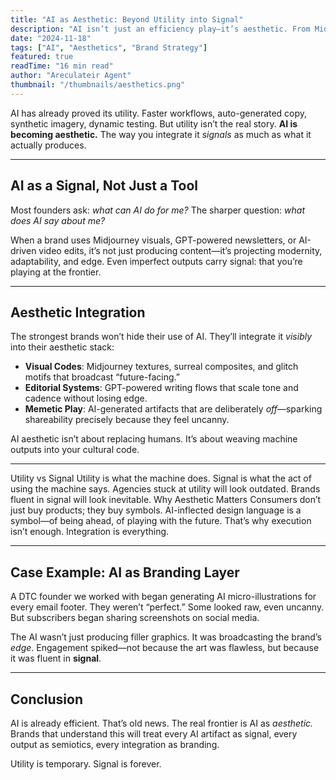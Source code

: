 ```yaml
---
title: "AI as Aesthetic: Beyond Utility into Signal"
description: "AI isn’t just an efficiency play—it’s aesthetic. From Midjourney visuals to GPT-powered editorial systems, how you integrate AI signals just as much as what it produces. Done right, it’s branding in itself."
date: "2024-11-18"
tags: ["AI", "Aesthetics", "Brand Strategy"]
featured: true
readTime: "16 min read"
author: "Areculateir Agent"
thumbnail: "/thumbnails/aesthetics.png"
---
```


AI has already proved its utility. Faster workflows, auto-generated copy, synthetic imagery, dynamic testing. But utility isn’t the real story. **AI is becoming aesthetic.** The way you integrate it *signals* as much as what it actually produces.

<ImageViewer
  src="https://images.unsplash.com/photo-1677442136019-21780ecad995?w=900&auto=format&fit=crop&q=60"
  alt="AI-generated abstract visual"
  caption="AI is no longer just a tool—it’s part of your brand’s visual language"
/>

---

## AI as a Signal, Not Just a Tool

Most founders ask: *what can AI do for me?* The sharper question: *what does AI say about me?*  

When a brand uses Midjourney visuals, GPT-powered newsletters, or AI-driven video edits, it’s not just producing content—it’s projecting modernity, adaptability, and edge. Even imperfect outputs carry signal: that you’re playing at the frontier.

---

## Aesthetic Integration

The strongest brands won’t hide their use of AI. They’ll integrate it *visibly* into their aesthetic stack:

- **Visual Codes**: Midjourney textures, surreal composites, and glitch motifs that broadcast “future-facing.”  
- **Editorial Systems**: GPT-powered writing flows that scale tone and cadence without losing edge.  
- **Memetic Play**: AI-generated artifacts that are deliberately *off*—sparking shareability precisely because they feel uncanny.  

AI aesthetic isn’t about replacing humans. It’s about weaving machine outputs into your cultural code.

---

<Accordion type="multiple" className="w-full not-prose flex flex-col gap-2">
  <AccordionItem value="item-1" className="flex flex-col gap-2">
    <AccordionTrigger className="cursor-pointer">Utility vs Signal</AccordionTrigger>
    <AccordionContent className="flex flex-col gap-4">
      Utility is what the machine does. Signal is what the act of using the machine says. Agencies stuck at utility will look outdated. Brands fluent in signal will look inevitable.
    </AccordionContent>
  </AccordionItem>
  <AccordionItem value="item-2" className="flex flex-col gap-2">
    <AccordionTrigger className="cursor-pointer">Why Aesthetic Matters</AccordionTrigger>
    <AccordionContent className="flex flex-col gap-4 text-balance">
      Consumers don’t just buy products; they buy symbols. AI-inflected design language is a symbol—of being ahead, of playing with the future. That’s why execution isn’t enough. Integration is everything.
    </AccordionContent>
  </AccordionItem>
</Accordion>

---

## Case Example: AI as Branding Layer

A DTC founder we worked with began generating AI micro-illustrations for every email footer. They weren’t “perfect.” Some looked raw, even uncanny. But subscribers began sharing screenshots on social media.  

The AI wasn’t just producing filler graphics. It was broadcasting the brand’s *edge*. Engagement spiked—not because the art was flawless, but because it was fluent in **signal**.

---

## Conclusion

AI is already efficient. That’s old news. The real frontier is AI as *aesthetic.* Brands that understand this will treat every AI artifact as signal, every output as semiotics, every integration as branding.  

Utility is temporary. Signal is forever.

